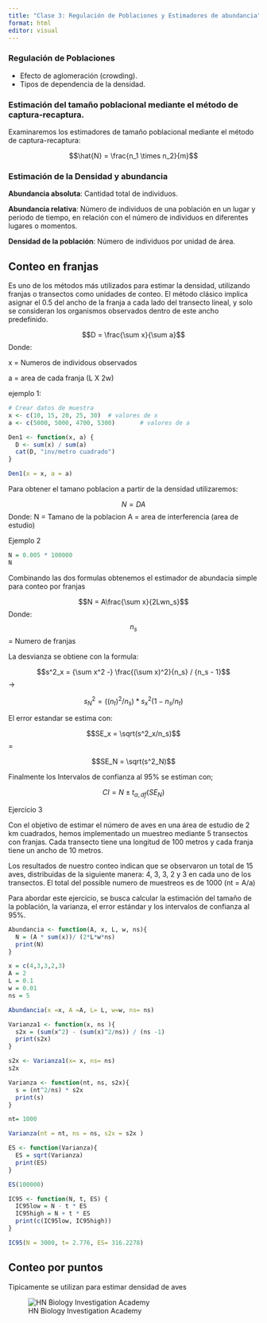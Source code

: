 ---
title: "Clase 3: Regulación de Poblaciones y Estimadores de abundancia"
format: html
editor: visual
---

### Regulación de Poblaciones

-   Efecto de aglomeración (crowding).
-   Tipos de dependencia de la densidad.

### Estimación del tamaño poblacional mediante el método de captura-recaptura.


Examinaremos los estimadores de tamaño poblacional mediante el método de captura-recaptura:

$$\hat{N} = \frac{n_1 \times n_2}{m}$$



### Estimación de la Densidad y abundancia

**Abundancia absoluta**: Cantidad total de individuos.

**Abundancia relativa**: Número de individuos de una población en un lugar y periodo de tiempo, en relación con el número de individuos en diferentes lugares o momentos.

**Densidad de la población**: Número de individuos por unidad de área.

## Conteo en franjas

Es uno de los métodos más utilizados para estimar la densidad, utilizando franjas o transectos como unidades de conteo. El método clásico implica asignar el 0.5 del ancho de la franja a cada lado del transecto lineal, y solo se consideran los organismos observados dentro de este ancho predefinido.

$$D = \frac{\sum x}{\sum a}$$
Donde: 

x = Numeros de individous observados

a = area de cada franja (L X 2w)

ejemplo 1: 

```{r}
# Crear datos de muestra
x <- c(10, 15, 20, 25, 30)  # valores de x
a <- c(5000, 5000, 4700, 5300)       # valores de a

Den1 <- function(x, a) {
  D <- sum(x) / sum(a)
  cat(D, "inv/metro cuadrado")
}

Den1(x = x, a = a)
```
Para obtener el tamano poblacion a partir de la densidad utilizaremos:

$$N = DA$$
Donde:
N = Tamano de la poblacion
A = area de interferencia (area de estudio) 

Ejemplo 2

```{r}
N = 0.005 * 100000
N
```
Combinando las dos formulas obtenemos el estimador de abundacia simple para conteo por franjas

$$N = A\frac{\sum x}{2Lwn_s}$$
Donde:
$$n_s$$ = Numero de franjas

La desvianza se obtiene con la formula:

$$s^2_x = {\sum x^2 -} \frac{(\sum x)^2}{n_s} / {n_s - 1}$$ ->

$$s^2_N = {{((n_t)^2}/n_s)} * {s^2_x}{(1 - n_s / n_t)}$$

El error estandar se estima con:

$$SE_x = \sqrt(s^2_x/n_s)$$ =

$$SE_N = \sqrt(s^2_N)$$


Finalmente los Intervalos de confianza al 95% se estiman con;

$$CI = N \pm t_{\alpha, df}(SE_N)$$

Ejercicio 3

Con el objetivo de estimar el número de aves en una área de estudio de 2 km cuadrados, hemos implementado un muestreo mediante 5 transectos con franjas. Cada transecto tiene una longitud de 100 metros y cada franja tiene un ancho de 10 metros.

Los resultados de nuestro conteo indican que se observaron un total de 15 aves, distribuidas de la siguiente manera: 4, 3, 3, 2 y 3 en cada uno de los transectos. El total del possible numero de muestreos es de 1000 (nt = A/a)

Para abordar este ejercicio, se busca calcular la estimación del tamaño de la población, la varianza, el error estándar y los intervalos de confianza al 95%.


```{r}
Abundancia <- function(A, x, L, w, ns){
  N = (A * sum(x))/ (2*L*w*ns)
  print(N)
}

x = c(4,3,3,2,3)
A = 2
L = 0.1
w = 0.01
ns = 5

Abundancia(x =x, A =A, L= L, w=w, ns= ns)

Varianza1 <- function(x, ns ){
  s2x = (sum(x^2) - (sum(x)^2/ns)) / (ns -1)
  print(s2x)
}

s2x <- Varianza1(x= x, ns= ns)
s2x

Varianza <- function(nt, ns, s2x){
  s = (nt^2/ns) * s2x 
  print(s)
}

nt= 1000

Varianza(nt = nt, ns = ns, s2x = s2x )

ES <- function(Varianza){
  ES = sqrt(Varianza)
  print(ES)
}

ES(100000)

IC95 <- function(N, t, ES) {
  IC95low = N - t * ES
  IC95high = N + t * ES
  print(c(IC95low, IC95high))
}

IC95(N = 3000, t= 2.776, ES= 316.2278)
```

## Conteo por puntos

Tipicamente se utilizan para estimar densidad de aves



![HN Biology Investigation Academy](HN%20Cursos%20publicidad/HN%20Biology%20Inv%20large.jpg)
